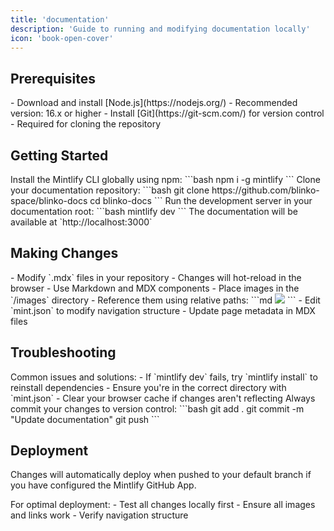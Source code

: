 ```yaml
---
title: 'documentation'
description: 'Guide to running and modifying documentation locally'
icon: 'book-open-cover'
---
```


## Prerequisites

<AccordionGroup>
  <Accordion icon="node" title="Install Node.js" defaultOpen>
    - Download and install [Node.js](https://nodejs.org/)
    - Recommended version: 16.x or higher
  </Accordion>

  <Accordion icon="git" title="Install Git">
    - Install [Git](https://git-scm.com/) for version control
    - Required for cloning the repository
  </Accordion>
</AccordionGroup>

## Getting Started

<Steps>
  <Step title="Install Mintlify CLI">
    Install the Mintlify CLI globally using npm:
    ```bash
    npm i -g mintlify
    ```
  </Step>

  <Step title="Clone the Repository">
    Clone your documentation repository:
    ```bash
    git clone https://github.com/blinko-space/blinko-docs
    cd blinko-docs
    ```
  </Step>

  <Step title="Start Development Server">
    Run the development server in your documentation root:
    ```bash
    mintlify dev
    ```
    The documentation will be available at `http://localhost:3000`
  </Step>
</Steps>

## Making Changes

<AccordionGroup>
  <Accordion icon="pen" title="Edit Content" defaultOpen>
    - Modify `.mdx` files in your repository
    - Changes will hot-reload in the browser
    - Use Markdown and MDX components
  </Accordion>

  <Accordion icon="image" title="Add Images">
    - Place images in the `/images` directory
    - Reference them using relative paths:
    ```md
    <img src="/images/example.png" />
    ```
  </Accordion>

  <Accordion icon="sitemap" title="Update Navigation">
    - Edit `mint.json` to modify navigation structure
    - Update page metadata in MDX files
  </Accordion>
</AccordionGroup>

## Troubleshooting

<Note>
Common issues and solutions:
- If `mintlify dev` fails, try `mintlify install` to reinstall dependencies
- Ensure you're in the correct directory with `mint.json`
- Clear your browser cache if changes aren't reflecting
</Note>

<Warning>
Always commit your changes to version control:
```bash
git add .
git commit -m "Update documentation"
git push
```
</Warning>

## Deployment

Changes will automatically deploy when pushed to your default branch if you have configured the Mintlify GitHub App.

<Note>
For optimal deployment:
- Test all changes locally first
- Ensure all images and links work
- Verify navigation structure
</Note>
